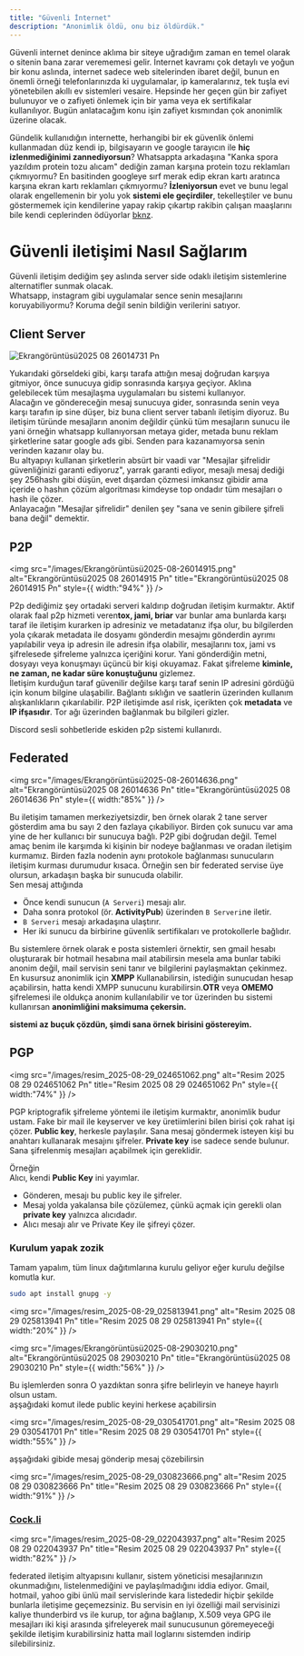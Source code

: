 ```yaml
---
title: "Güvenli İnternet"
description: "Anonimlik öldü, onu biz öldürdük."
---
```


Güvenli internet denince aklıma bir siteye uğradığım zaman en temel olarak o sitenin bana zarar verememesi gelir. İnternet kavramı çok detaylı ve yoğun bir konu aslında, internet sadece web sitelerinden ibaret değil, bunun en önemli örneği telefonlarınızda ki uygulamalar, ip kameralarınız, tek tuşla evi yönetebilen akıllı ev sistemleri vesaire. Hepsinde her geçen gün bir zafiyet bulunuyor ve o zafiyeti önlemek için bir yama veya ek sertifikalar kullanılıyor. Bugün anlatacağım konu işin zafiyet kısmından çok anonimlik üzerine olacak.

Gündelik kullanıdığın internette, herhangibi bir ek güvenlik önlemi kullanmadan düz kendi ip, bilgisayarın ve google tarayıcın ile **hiç izlenmediğinimi zannediyorsun**? Whatsappta arkadaşına "Kanka spora yazıldım protein tozu alıcam" dediğin zaman karşına protein tozu reklamları çıkmıyormu? En basitinden googleye sırf merak edip ekran kartı aratınca karşına ekran kartı reklamları çıkmıyormu? **İzleniyorsun** evet ve bunu legal olarak engellemenin bir yolu yok **sistemi ele geçirdiler**, tekelleştiler ve bunu göstermemek için kendilerine yapay rakip çıkartıp rakibin çalışan maaşlarını bile kendi ceplerinden ödüyorlar [bknz](https://blog.ssuiteoffice.com/articles/general/did-usaid-turn-firefox-into-a-surveillance-machine.htm)<Tooltip tip="">.</Tooltip>

# Güvenli iletişimi Nasıl Sağlarım

Güvenli iletişim dediğim şey aslında server side odaklı iletişim sistemlerine alternatifler sunmak olacak.\
Whatsapp, instagram gibi uygulamalar sence senin mesajlarını koruyabiliyormu? Koruma değil senin bildiğin verilerini satıyor.

## Client Server

![Ekrangörüntüsü2025 08 26014731 Pn](/images/Ekrangörüntüsü2025-08-26014731.png)

Yukarıdaki görseldeki gibi, karşı tarafa attığın mesaj doğrudan karşıya gitmiyor, önce sunucuya gidip sonrasında karşıya geçiyor. Aklına gelebilecek tüm mesajlaşma uygulamaları bu sistemi kullanıyor. \
Alacağın ve göndereceğin mesaj sunucuya gider, sonrasında senin veya karşı tarafın ip sine düşer, biz buna client server tabanlı iletişim diyoruz. Bu iletişim türünde mesajların anonim değildir çünkü tüm mesajların sunucu ile yani örneğin whatsapp kullanıyorsan metaya gider, metada bunu reklam şirketlerine satar google ads gibi. Senden para kazanamıyorsa senin verinden kazanır olay bu.\
Bu altyapıyı kullanan şirketlerin absürt bir vaadi var "Mesajlar şifrelidir güvenliğinizi garanti ediyoruz", yarrak garanti ediyor, mesajlı mesaj dediği şey 256hashı gibi düşün, evet dışardan çözmesi imkansız gibidir ama içeride o hashın çözüm algoritması kimdeyse top ondadır tüm mesajları o hash ile çözer.\
Anlayacağın "Mesajlar şifrelidir" denilen şey "sana ve senin gibilere şifreli bana değil" demektir.

## P2P

<img
  src="/images/Ekrangörüntüsü2025-08-26014915.png"
  alt="Ekrangörüntüsü2025 08 26014915 Pn"
  title="Ekrangörüntüsü2025 08 26014915 Pn"
  style={{ width:"94%" }}
/>

P2p dediğimiz şey ortadaki serveri kaldırıp doğrudan iletişim kurmaktır. Aktif olarak faal p2p hizmeti veren**tox, jami, briar**  var bunlar ama bunlarda karşı taraf ile iletişim kurarken ip adresiniz ve metadatanız ifşa olur, bu bilgilerden yola çıkarak metadata ile dosyamı gönderdin mesajmı gönderdin ayrımı yapılabilir veya ip adresin ile adresin ifşa olabilir, mesajlarını tox, jami vs şifrelesede şifreleme yalnızca içeriğini korur. Yani gönderdiğin metni, dosyayı veya konuşmayı üçüncü bir kişi okuyamaz. Fakat şifreleme **kiminle, ne zaman, ne kadar süre konuştuğunu** gizlemez.\
İletişim kurduğun taraf güvenilir değilse karşı taraf senin IP adresini gördüğü için konum bilgine ulaşabilir. Bağlantı sıklığın ve saatlerin üzerinden kullanım alışkanlıkların çıkarılabilir. P2P iletişimde asıl risk, içerikten çok **metadata** ve **IP ifşasıdır**. Tor ağı üzerinden bağlanmak bu bilgileri gizler.

<Info>
  Discord sesli sohbetleride eskiden p2p sistemi kullanırdı.
</Info>

## Federated

<img
  src="/images/Ekrangörüntüsü2025-08-26014636.png"
  alt="Ekrangörüntüsü2025 08 26014636 Pn"
  title="Ekrangörüntüsü2025 08 26014636 Pn"
  style={{ width:"85%" }}
/>

Bu iletişim tamamen merkeziyetsizdir, ben örnek olarak 2 tane server gösterdim ama bu sayı 2 den fazlaya çıkabiliyor. Birden çok sunucu var ama yine de her kullanıcı bir sunucuya bağlı. P2P gibi doğrudan değil. Temel amaç benim ile karşımda ki kişinin bir nodeye bağlanması ve oradan iletişim kurmamız. Birden fazla nodenin aynı protokole bağlanması sunucuların iletişim kurması durumudur kısaca. Örneğin sen bir federated servise üye olursun, arkadaşın başka bir sunucuda olabilir.\
Sen mesaj attığında

- Önce kendi sunucun (`A Serveri`) mesajı alır.
- Daha sonra protokol (ör. **ActivityPub**) üzerinden `B Serveri`ne iletir.
- `B Serveri` mesajı arkadaşına ulaştırır.
- Her iki sunucu da birbirine güvenlik sertifikaları ve protokollerle bağlıdır.

Bu sistemlere örnek olarak e posta sistemleri örnektir, sen gmail hesabı oluşturarak bir hotmail hesabına mail atabilirsin mesela ama bunlar tabiki anonim değil, mail servisin seni tanır ve bilgilerini paylaşmaktan çekinmez.\
En kusursuz anonimlik için **XMPP** Kullanabilirsin, istediğin sunucudan hesap açabilirsin, hatta kendi XMPP sunucunu kurabilirsin.**OTR**  veya **OMEMO** şifrelemesi ile oldukça anonim kullanılabilir ve tor üzerinden bu sistemi kullanırsan **anonimliğini maksimuma çekersin.**

**sistemi az buçuk çözdün, şimdi sana örnek birisini göstereyim.**

## PGP

<img
  src="/images/resim_2025-08-29_024651062.png"
  alt="Resim 2025 08 29 024651062 Pn"
  title="Resim 2025 08 29 024651062 Pn"
  style={{ width:"74%" }}
/>

PGP kriptografik şifreleme yöntemi ile iletişim kurmaktır, anonimlik budur ustam. Fake bir mail ile keyserver ve key üretiimlerini bilen birisi çok rahat işi çözer. **Public key**, herkesle paylaşılır. Sana mesaj göndermek isteyen kişi bu anahtarı kullanarak mesajını şifreler. **Private key** ise sadece sende bulunur. Sana şifrelenmiş mesajları açabilmek için gereklidir.

Örneğin\
Alıcı, kendi **Public Key** ini yayımlar.

- Gönderen, mesajı bu public key ile şifreler.
- Mesaj yolda yakalansa bile çözülemez, çünkü açmak için gerekli olan **private key** yalnızca alıcıdadır.
- Alıcı mesajı alır ve Private Key ile şifreyi çözer.

### Kurulum yapak zozik

Tamam yapalım, tüm linux dağıtımlarına kurulu geliyor eğer kurulu değilse komutla kur.

```bash
sudo apt install gnupg -y
```

<img
  src="/images/resim_2025-08-29_025813941.png"
  alt="Resim 2025 08 29 025813941 Pn"
  title="Resim 2025 08 29 025813941 Pn"
  style={{ width:"20%" }}
/>

<img
  src="/images/Ekrangörüntüsü2025-08-29030210.png"
  alt="Ekrangörüntüsü2025 08 29030210 Pn"
  title="Ekrangörüntüsü2025 08 29030210 Pn"
  style={{ width:"56%" }}
/>

Bu işlemlerden sonra O yazdıktan sonra şifre belirleyin ve haneye hayırlı olsun ustam.\
aşşağıdaki komut ilede public keyini herkese açabilirsin

<img
  src="/images/resim_2025-08-29_030541701.png"
  alt="Resim 2025 08 29 030541701 Pn"
  title="Resim 2025 08 29 030541701 Pn"
  style={{ width:"55%" }}
/>

aşşağıdaki gibide mesaj gönderip mesaj çözebilirsin

<img
  src="/images/resim_2025-08-29_030823666.png"
  alt="Resim 2025 08 29 030823666 Pn"
  title="Resim 2025 08 29 030823666 Pn"
  style={{ width:"91%" }}
/>

### [Cock.li](http://Cock.li)

<img
  src="/images/resim_2025-08-29_022043937.png"
  alt="Resim 2025 08 29 022043937 Pn"
  title="Resim 2025 08 29 022043937 Pn"
  style={{ width:"82%" }}
/>

federated iletişim altyapısını kullanır, sistem yöneticisi mesajlarınızın okunmadığını, listelenmediğini ve paylaşılmadığını iddia ediyor. Gmail, hotmail, yahoo gibi ünlü mail servislerinde kara listededir hiçbir şekilde bunlarla iletişime geçemezsiniz. Bu servisin en iyi özelliği mail servisinizi kaliye thunderbird vs ile kurup, tor ağına bağlanıp, X.509 veya GPG ile mesajları iki kişi arasında şifreleyerek mail sunucusunun göremeyeceği şekilde iletişim kurabilirsiniz hatta mail loglarını sistemden indirip silebilirsiniz.